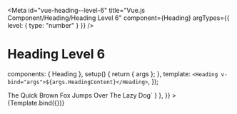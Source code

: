 
<Meta
  id="vue-heading--level-6"
  title="Vue.js Component/Heading/Heading Level 6"
  component={Heading}
  argTypes={{ level: { type: "number" } }}
/>

# Heading Level 6

  components: { Heading },
  setup() {
    return { args };
  },
  template: `<Heading v-bind="args">${args.HeadingContent}</Heading>`,
});

<Canvas>
  <Story
    name="Heading Level 6"
    args={{
      level: 6,
      HeadingContent: "The Quick Brown Fox Jumps Over The Lazy Dog",
    }}
    parameters={{
      docs: { source: { code: `<Heading :level="6">The Quick Brown Fox Jumps Over The Lazy Dog</Heading>` } },
    }}
  >
    {Template.bind({})}
  </Story>
</Canvas>

<ArgsTable story="Heading Level 6" />

